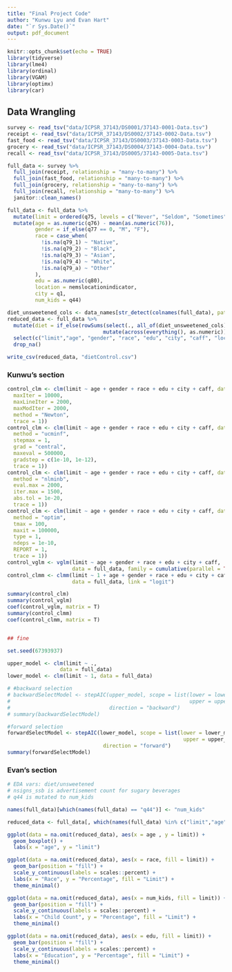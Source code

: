 ```yaml
---
title: "Final Project Code"
author: "Kunwu Lyu and Evan Hart"
date: "`r Sys.Date()`"
output: pdf_document
---
```


```r
knitr::opts_chunk$set(echo = TRUE)
library(tidyverse)
library(lme4)
library(ordinal)
library(VGAM)
library(optimx)
library(car)
```

## Data Wrangling

```r
survey <- read_tsv("data/ICPSR_37143/DS0001/37143-0001-Data.tsv")
receipt <- read_tsv("data/ICPSR_37143/DS0002/37143-0002-Data.tsv")
fast_food <- read_tsv("data/ICPSR_37143/DS0003/37143-0003-Data.tsv")
grocery <- read_tsv("data/ICPSR_37143/DS0004/37143-0004-Data.tsv")
recall <- read_tsv("data/ICPSR_37143/DS0005/37143-0005-Data.tsv")

full_data <- survey %>%
  full_join(receipt, relationship = "many-to-many") %>%  
  full_join(fast_food, relationship = "many-to-many") %>%
  full_join(grocery, relationship = "many-to-many") %>%
  full_join(recall, relationship = "many-to-many") %>% 
  janitor::clean_names()

full_data <- full_data %>% 
  mutate(limit = ordered(q75, levels = c("Never", "Seldom", "Sometimes", "Often", "Always"))) %>% 
  mutate(age = as.numeric(q76) - mean(as.numeric(76)),
         gender = if_else(q77 == 0, "M", "F"),
         race = case_when(
           !is.na(q79_1) ~ "Native",
           !is.na(q79_2) ~ "Black",
           !is.na(q79_3) ~ "Asian",
           !is.na(q79_4) ~ "White",
           !is.na(q79_a) ~ "Other"
         ),
         edu = as.numeric(q80),
         location = nemslocationindicator,
         city = q1,
         num_kids = q44)

diet_unsweetened_cols <- data_names[str_detect(colnames(full_data), pattern = "diet|unsweetened")]
reduced_data <- full_data %>% 
  mutate(diet = if_else(rowSums(select(., all_of(diet_unsweetened_cols)) %>% 
                               mutate(across(everything(), as.numeric)), na.rm = TRUE) >= 1, 1, 0)) %>% 
  select(c("limit","age", "gender", "race", "edu", "city", "caff", "location", "round", "nsigns_ssb", "num_kids", "diet")) %>% 
  drop_na()

write_csv(reduced_data, "dietControl.csv")
```


### Kunwu's section

```r
control_clm <- clm(limit ~ age + gender + race + edu + city + caff, data = full_data, control = list(
  maxIter = 10000, 
  maxLineIter = 2000, 
  maxModIter = 2000, 
  method = "Newton", 
  trace = 1))
control_clm <- clm(limit ~ age + gender + race + edu + city + caff, data = full_data, control = list(
  method = "ucminf",
  stepmax = 1,
  grad = "central",
  maxeval = 500000,
  gradstep = c(1e-10, 1e-12),
  trace = 1))
control_clm <- clm(limit ~ age + gender + race + edu + city + caff, data = full_data, control = list(
  method = "nlminb",
  eval.max = 2000,
  iter.max = 1500,
  abs.tol = 1e-20,
  trace = 1))
control_clm <- clm(limit ~ age + gender + race + edu + city + caff, data = full_data, control = list(
  method = "optim",
  tmax = 100,
  maxit = 100000,
  type = 1,
  ndeps = 1e-10,
  REPORT = 1,
  trace = 1))
control_vglm <- vglm(limit ~ age + gender + race + edu + city + caff, 
                     data = full_data, family = cumulative(parallel = TRUE))
control_clmm <- clmm(limit ~ 1 + age + gender + race + edu + city + caff + (1 | location) + (1 | round), control = list(trace = 1),
                     data = full_data, link = "logit")

summary(control_clm)
summary(control_vglm)
coef(control_vglm, matrix = T)
summary(control_clmm)
coef(control_clmm, matrix = T)


## fine
```










```r
set.seed(67393937)

upper_model <- clm(limit ~ .,
                 data = full_data)
lower_model <- clm(limit ~ 1, data = full_data)

# #backward selection
# backwardSelectModel <- stepAIC(upper_model, scope = list(lower = lower_model, 
#                                                          upper = upper_model),
#                                direction = "backward")
# summary(backwardSelectModel)

#forward selection
forwardSelectModel <- stepAIC(lower_model, scope = list(lower = lower_model, 
                                                         upper = upper_model),
                               direction = "forward")
summary(forwardSelectModel)


```




### Evan's section

```r
# EDA vars: diet/unsweetened
# nsigns_ssb is advertisement count for sugary beverages
# q44 is mutated to num_kids

names(full_data)[which(names(full_data) == "q44")] <- "num_kids"

reduced_data <- full_data[, which(names(full_data) %in% c("limit","age", "gender", "race", "edu", "city", "caff", "location", "round", "nsigns_ssb", "num_kids"))]


```

```r
ggplot(data = na.omit(reduced_data), aes(x = age , y = limit)) + 
  geom_boxplot() +
  labs(x = "age", y = "limit")

ggplot(data = na.omit(reduced_data), aes(x = race, fill = limit)) +
  geom_bar(position = "fill") + 
  scale_y_continuous(labels = scales::percent) + 
  labs(x = "Race", y = "Percentage", fill = "Limit") +
  theme_minimal()

ggplot(data = na.omit(reduced_data), aes(x = num_kids, fill = limit)) +
  geom_bar(position = "fill") + 
  scale_y_continuous(labels = scales::percent) + 
  labs(x = "Child Count", y = "Percentage", fill = "Limit") +
  theme_minimal()

ggplot(data = na.omit(reduced_data), aes(x = edu, fill = limit)) +
  geom_bar(position = "fill") + 
  scale_y_continuous(labels = scales::percent) + 
  labs(x = "Education", y = "Percentage", fill = "Limit") +
  theme_minimal()
```






